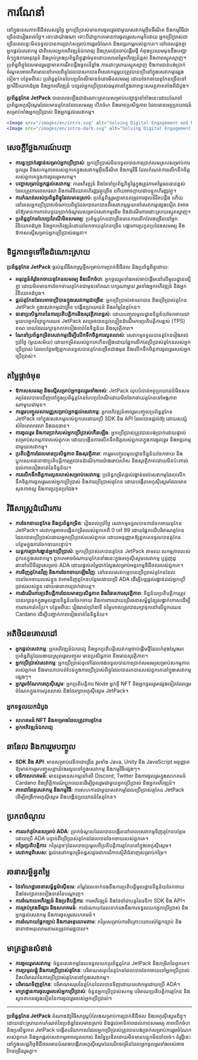 
# ការណែនាំ

នៅក្នុងទេសភាពឌីជីថលសព្វថ្ងៃ អ្នកប្រើប្រាស់មានការចូលរួមជាមួយសេវាកម្មអ៊ីនធឺណិត និងកម្មវិធីជាច្រើនជារៀងរាល់ថ្ងៃ។ ទោះជាយ៉ាងណា ទោះបីជាពួកគេមានការចូលរួមសកម្មក៏ដោយ អ្នកប្រើប្រាស់ជាច្រើនពេលខ្លះមិនទទួលបានការប្រាក់សម្រាប់ការរួមចំណែក និងអន្តរកម្មរបស់ពួកគេ។ នៅពេលដូចគ្នា អ្នកផ្តល់សេវាកម្ម ជាពិសេសអ្នកអភិវឌ្ឍន៍ឯករាជ្យ និងក្រុមហ៊ុនចាប់ផ្តើមថ្មី កំពុងប្រឈមមុខនឹងបញ្ហាធំៗក្នុងការអនុវត្តន៍ និងគ្រប់គ្រងប្រព័ន្ធពិន្ទុផ្តាច់មុខដោយសារតម្លៃអភិវឌ្ឍន៍ខ្ពស់ និងភាពស្មុគស្មាញ។ ប្រព័ន្ធពិន្ទុដែលមានរួមគ្នាមានការរឹតបន្តឹងចូលដ៏ខ្លាំង ការដោះស្រាយស្មុគស្មាញ និងការបាត់បង់ប្រាក់ចំណូលអាចកើតមាននៅពេលពិន្ទុដែលបានរកបានពីសេវាកម្មមួយត្រូវបានប្រើនៅក្នុងសេវាកម្មផ្សេងទៀត។ បន្ថែមពីនេះ ប្រព័ន្ធតូកែនបែបប្រពៃណីមានទំនោរមិនសមរម្យ ដោយចែកចាយតូកែនច្រើនទៅអ្នកវិនិយោគដំបូង និងអ្នកអភិវឌ្ឍន៍ បន្សល់អ្នកប្រើប្រាស់ធម្មតានៅក្នុងភាពខ្វះសមត្ថភាពតាំងពីដំបូង។

**ប្រព័ន្ធតូកែន JetPack** បានលេចឡើងជាដំណោះស្រាយសម្រាប់បញ្ហាទូទៅទាំងនេះដោយណែនាំប្រព័ន្ធអេកូស៊ីស្តេមដែលមានតូកែនដែលសមរម្យ បើកចំហ និងមានប្រសិទ្ធភាព ដែលមានអត្ថប្រយោជន៍សម្រាប់ទាំងអ្នកប្រើប្រាស់ និងអ្នកផ្តល់សេវាកម្ម។

```jsx
<Image src="/images/en/intro.svg" alt="Solving Digital Engagement and Rewards - JetPack Token System" width={700} height={534} className="dark:hidden"/>
<Image src="/images/en/intro-dark.svg" alt="Solving Digital Engagement and Rewards - JetPack Token System" width={700} height={534} className="hidden dark:block"/>
```

## សេចក្តីថ្លែងការណ៍បញ្ហា

- **ការខ្វះប្រាក់រង្វាន់សម្រាប់អ្នកប្រើប្រាស់**: អ្នកប្រើប្រាស់មិនទទួលបានការប្រាក់សមស្របសម្រាប់ការចូលរួម និងសកម្មភាពរបស់ពួកគេក្នុងសេវាកម្មអ៊ីនធឺណិត និងកម្មវិធី ដែលកំណត់ការលើកទឹកចិត្តរបស់ពួកគេក្នុងការចូលរួមសកម្ម។
- **បញ្ហាសម្រាប់អ្នកផ្តល់សេវាកម្ម**: ការអភិវឌ្ឍន៍ និងថែទាំប្រព័ន្ធពិន្ទុផ្ទៃក្នុងត្រូវការតម្លៃធនធានខ្ពស់ ដែលត្រូវការពេលវេលា និងការវិនិយោគហិរញ្ញវត្ថុច្រើន ហើយអាចក្លាយជាបន្ទុកហិរញ្ញវត្ថុ។
- **ការកំណត់របស់ប្រព័ន្ធពិន្ទុដែលមានស្រាប់**: ប្រព័ន្ធពិន្ទុរួមគ្នាមានតម្រូវការចូលដ៏រឹតបន្តឹង ហើយនៅពេលអ្នកប្រើប្រាស់ចំណាយពិន្ទុដែលបានរកបានពីសេវាកម្មមួយទៅសេវាកម្មផ្សេងទៀត វាអាចនាំឱ្យមានការកាត់បន្ថយប្រាក់ចំណូលសម្រាប់សេវាកម្មដើម និងដំណើរការដោះស្រាយស្មុគស្មាញ។
- **ប្រព័ន្ធតូកែនបែបប្រពៃណីមិនសមរម្យ**: ប្រព័ន្ធតូកែនជាច្រើនមានការលើកលែងច្រើនទៅអ្នកវិនិយោគដំបូង និងអ្នកអភិវឌ្ឍន៍ដោយចែកចាយតូកែនច្រើន បង្ការការប្រកួតប្រជែងសមរម្យ និងឱកាសស្មើសម្រាប់អ្នកប្រើប្រាស់ធម្មតា។

## ទិដ្ឋភាពទូទៅនៃដំណោះស្រាយ

**ប្រព័ន្ធតូកែន JetPack** ផ្តល់នូវវិធីសាស្រ្តថ្មីសម្រាប់ការប្រាក់ឌីជីថល និងប្រព័ន្ធពិន្ទុដោយ:

- **អនុវត្តន៍គំរូចែកចាយតូកែនសមរម្យ និងបើកចំហ**: អ្នកចូលរួមទាំងអស់ចាប់ផ្តើមនៅលើមូលដ្ឋានស្មើគ្នា ដោយមិនមានការចែកចាយតូកែនជាមុនទៅគណៈបក្សណាមួយ រួមទាំងអ្នកអភិវឌ្ឍន៍ និងអ្នកវិនិយោគដំបូង។
- **ផ្តល់តូកែនដែលអាចប្រើបានក្នុងសេវាកម្មជាច្រើន**: អ្នកប្រើប្រាស់អាចរកបាន និងប្រើប្រាស់តូកែន JetPack ក្នុងសេវាកម្មជាច្រើន បង្កើនប្រយោជន៍ និងតម្លៃនៃតូកែន។
- **ធានាប្រសិទ្ធភាពនៃការប្រតិបត្តិការនិងសុវត្ថិភាពខ្ពស់**: ដោយបញ្ចូលមូលដ្ឋានទិន្នន័យចែកចាយជាមួយបច្ចេកវិទ្យាប្លុកឈេន JetPack សម្រេចបាននូវល្បឿនដំណើរការប្រតិបត្តិការខ្ពស់ (TPS) ខណៈពេលដែលរក្សាទុកភាពទៀងទាត់នៃទិន្នន័យ និងសុវត្ថិភាព។
- **ណែនាំប្រព័ន្ធកម្រិតសេវាកម្មដើម្បីលើកទឹកចិត្តការលូតលាស់**: សេវាកម្មទទួលបានតូកែនរៀងរាល់ប្រាំថ្ងៃ (មួយសម័យ) ដោយកម្រិតរបស់ពួកគេកើនឡើងដោយផ្អែកលើការប្រើប្រាស់តូកែនរបស់អ្នកប្រើប្រាស់ ដែលបន្ថែមឱ្យពួកគេទទួលបានតូកែនច្រើនជាងមុន និងលើកទឹកចិត្តការចូលរួមរបស់អ្នកប្រើប្រាស់។

## តម្លៃផ្តាច់មុខ

- **ឱកាសសមរម្យ និងស្មើសម្រាប់អ្នកចូលរួមទាំងអស់**: JetPack លុបបំបាត់អត្ថប្រយោជន៍មិនសមរម្យដែលបានឃើញនៅក្នុងប្រព័ន្ធតូកែនបែបប្រពៃណីដោយមិនចែកចាយតូកែនទៅអង្គភាពណាមួយជាមុន។
- **ការរួមបញ្ចូលសាមញ្ញសម្រាប់អ្នកផ្តល់សេវាកម្ម**: អ្នកអភិវឌ្ឍន៍អាចរួមបញ្ចូលប្រព័ន្ធតូកែន JetPack ទៅក្នុងសេវាកម្មរបស់ពួកគេដោយប្រើ SDK និង API ដែលបានផ្តល់ឱ្យ ដោយសន្សំសំចៃពេលវេលា និងធនធាន។
- **ការចូលរួម និងការប្រាក់របស់អ្នកប្រើប្រាស់កើនឡើង**: អ្នកប្រើប្រាស់ត្រូវបានបង់ប្រាក់ដោយផ្ទាល់សម្រាប់សកម្មភាពរបស់ពួកគេ ដោយបង្កើនការលើកទឹកចិត្តរបស់ពួកគេក្នុងការចូលរួម និងអន្តរកម្មជាមួយសេវាកម្ម។
- **ប្រតិបត្តិការដែលមានប្រសិទ្ធភាព និងសុវត្ថិភាព**: ការរួមបញ្ចូលមូលដ្ឋានទិន្នន័យចែកចាយ និងប្លុកឈេនធានាថាប្រតិបត្តិការត្រូវបានដំណើរការយ៉ាងឆាប់រហ័ស និងសុវត្ថិភាពដោយមិនប៉ះពាល់ដល់ភាពទៀងទាត់នៃទិន្នន័យ។
- **ការលើកទឹកចិត្តការលូតលាស់សម្រាប់សេវាកម្ម**: ប្រព័ន្ធកម្រិតផ្តល់រង្វាន់ដល់សេវាកម្មដែលលើកទឹកចិត្តការចូលរួមរបស់អ្នកប្រើប្រាស់ និងការប្រើប្រាស់តូកែន ដោយបង្កើតអេកូស៊ីស្តេមដែលមានសុខភាពល្អ និងការប្រកួតប្រជែង។

## វិធីសាស្រ្តដំណើរការ

- **ការចែកចាយតូកែន និងប្រព័ន្ធកម្រិត**: រៀងរាល់ប្រាំថ្ងៃ សេវាកម្មទទួលបានការចែកចាយតូកែន JetPack។ សេវាកម្មអាចបង្កើនកម្រិតរបស់ពួកគេពី 0 ទៅ 99 ដោយផ្អែកលើបរិមាណតូកែនដែលបានប្រើប្រាស់ដោយអ្នកប្រើប្រាស់របស់ពួកគេ ដោយអនុញ្ញាតឱ្យពួកគេទទួលបានតូកែនបន្ថែមក្នុងការចែកចាយបន្ទាប់។
- **យន្តការប្រាក់រង្វាន់អ្នកប្រើប្រាស់**: អ្នកប្រើប្រាស់រកបានតូកែន JetPack តាមរយៈសកម្មភាពរបស់ពួកគេក្នុងសេវាកម្ម។ ពួកគេអាចចំណាយតូកែនទាំងនេះក្នុងអេកូស៊ីស្តេមសេវាកម្ម ឬជួញដូរវានៅលើទីផ្សារសម្រាប់ ADA ដោយផ្តល់តម្លៃជាក់ស្តែងសម្រាប់អន្តរកម្មឌីជីថលរបស់ពួកគេ។
- **ការទិញតូកែនវិញ និងការចែកចាយឡើងវិញ**: នៅពេលសេវាកម្មបានប្រើប្រាស់តូកែនដែលបានចែកចាយរបស់ខ្លួន វាអាចទិញតូកែនបន្ថែមដោយប្រើ ADA ដើម្បីបន្តផ្តល់រង្វាន់ដល់អ្នកប្រើប្រាស់របស់ខ្លួន ដោយធានាការប្រាក់ជាបន្ត។
- **ការដំណើរការប្រតិបត្តិការដែលមានប្រសិទ្ធភាព និងវិធានការសុវត្ថិភាព**: ទិន្នន័យប្រតិបត្តិការត្រូវបានរក្សាទុកក្នុងមូលដ្ឋានទិន្នន័យចែកចាយ និងការពារដោយប្រើរចនាសម្ព័ន្ធខ្សែសង្វាក់ហាសដើម្បីការពារការកែប្រែ។ បន្ថែមពីនេះ រៀងរាល់ប្រាំនាទី តម្លៃហាសត្រូវបានរក្សាទុកនៅលើប្លុកឈេន Cardano ដើម្បីបញ្ជាក់ភាពទៀងទាត់នៃទិន្នន័យ។

## អតិថិជនគោលដៅ

- **អ្នកផ្តល់សេវាកម្ម**: អ្នកអភិវឌ្ឍន៍ឯករាជ្យ និងអ្នកប្រតិបត្តិសេវាកម្មចាប់ផ្តើមថ្មីដែលកំពុងស្វែងរកប្រព័ន្ធពិន្ទុដែលងាយស្រួលរួមបញ្ចូល មានប្រសិទ្ធភាព និងមានសុវត្ថិភាព។
- **អ្នកប្រើប្រាស់សេវាកម្ម**: អ្នកប្រើប្រាស់ទូទៅដែលចង់ទទួលបានការប្រាក់សមរម្យសម្រាប់សកម្មភាពរបស់ពួកគេ និងមានភាពបត់បែនក្នុងការប្រើប្រាស់ពិន្ទុដែលបានរកបានរបស់ពួកគេនៅក្នុងសេវាកម្មផ្សេងៗ។
- **អ្នករួមចំណែកអេកូស៊ីស្តេម**: អ្នកប្រតិបត្តិការ Node អ្នកខ្ចី NFT និងអ្នកចូលរួមផ្សេងទៀតដែលរួមចំណែកក្នុងការលូតលាស់ និងថែរក្សាអេកូស៊ីស្តេម JetPack។

### អ្នកទទួលយកដំបូង

- **សហគមន៍ NFT និងគម្រោងដែលត្រូវការតូកែន**
- **អ្នកអភិវឌ្ឍន៍ឯករាជ្យ**

## ឆានែល និងការរួមបញ្ចូល

- **SDK និង API**: មានសម្រាប់វេទិកាជាច្រើន រួមទាំង Java, Unity និង JavaScript អនុញ្ញាតឱ្យមានការរួមបញ្ចូលគ្នាយ៉ាងរលូនទៅក្នុងសេវាកម្ម និងកម្មវិធីផ្សេងៗ។
- **វេទិកាសហគមន៍**: មានវត្តមានសកម្មនៅលើ Discord, Twitter និងការចូលរួមក្នុងសហគមន៍ Cardano និងព្រឹត្តិការណ៍ប្លុកឈេនដើម្បីចូលរួមជាមួយអ្នកប្រើប្រាស់ និងអ្នកអភិវឌ្ឍន៍។
- **ភាពជាដៃគូសេវាកម្ម និងកម្មវិធី**: ការសហការជាមួយសេវាកម្មដែលប្រើប្រាស់តូកែន JetPack ដើម្បីពង្រីកអេកូស៊ីស្តេម និងបង្កើនប្រយោជន៍នៃតូកែន។

## ប្រភពចំណូល

- **ការលក់តូកែនសម្រាប់ ADA**: ប្រាក់ចំណូលដែលបានបង្កើតនៅពេលសេវាកម្មទិញតូកែនបន្ថែមដោយប្រើ ADA បន្ទាប់ពីប្រើប្រាស់តូកែនដែលបានចែកចាយរបស់ពួកគេ។
- **កម្រៃប្រតិបត្តិការ**: កម្រៃតូចៗដែលបានប្រមូលពីប្រតិបត្តិការតូកែននៅក្នុងអេកូស៊ីស្តេម។
- **សេវាកម្មពិសេស**: ផ្តល់សេវាកម្មកម្រិតខ្ពស់ដូចជាការវិភាគស្ថិតិជំនាញសម្រាប់កម្រៃ។

## រចនាសម្ព័ន្ធតម្លៃ

- **ថែទាំហេដ្ឋារចនាសម្ព័ន្ធម៉ាស៊ីនមេ**: តម្លៃដែលទាក់ទងនឹងការប្រតិបត្តិមូលដ្ឋានទិន្នន័យចែកចាយ និងថែរក្សាភាពទៀងទាត់នៃបណ្តាញ។
- **ការចំណាយអភិវឌ្ឍន៍ និងប្រតិបត្តិការ**: ការអភិវឌ្ឍន៍ និងថែទាំជាបន្តនៃវេទិកា SDK និង API។
- **ការគ្រប់គ្រងទីផ្សារ និងសហគមន៍**: ការចំណាយដែលទាក់ទងនឹងការទទួលយកអ្នកប្រើប្រាស់ និងអ្នកផ្តល់សេវាកម្ម និងការចូលរួមសហគមន៍។
- **ការចំណាយផ្នែកច្បាប់ និងការអនុលោមតាម**: កម្រៃសម្រាប់ការពិគ្រោះយោបល់ផ្នែកច្បាប់ និងធានាថាអនុលោមតាមតម្រូវការរដ្ឋបាល។

## មាត្រដ្ឋានសំខាន់

- **ការចូលរួមសេវាកម្ម**: ចំនួនសេវាកម្មដែលទទួលយកប្រព័ន្ធតូកែន JetPack និងកម្រិតនៃពួកគេ។
- **ការប្រមូលផ្តុំ និងការប្រើប្រាស់តូកែន**: បរិមាណសរុបនៃតូកែនដែលបានចែកចាយទៅអ្នកប្រើប្រាស់ និងបរិមាណនៃការប្រើប្រាស់តូកែននៅក្នុងសេវាកម្ម។
- **បរិមាណទិញតូកែន**: បរិមាណសរុបនៃតូកែនដែលបានទិញដោយសេវាកម្មដោយប្រើ ADA។
- **មាត្រដ្ឋានការចូលរួមរបស់អ្នកប្រើប្រាស់**: ចំនួនអ្នកប្រើប្រាស់សកម្ម បរិមាណប្រតិបត្តិការតូកែន និងសូចនាករផ្សេងទៀតនៃការចូលរួមរបស់អ្នកប្រើប្រាស់។

---

**ប្រព័ន្ធតូកែន JetPack** តំណាងឱ្យវិធីសាស្រ្តបំលែងសម្រាប់ការប្រាក់ឌីជីថល និងអេកូស៊ីស្តេមពិន្ទុ។ ដោយដោះស្រាយការកំណត់នៃប្រព័ន្ធដែលមានស្រាប់ និងផ្តល់អាទិភាពដល់ភាពសមរម្យ ភាពបើកចំហ និងប្រសិទ្ធភាព JetPack បង្កើតបរិយាកាសដែលអ្នកប្រើប្រាស់ត្រូវបានបង់ប្រាក់សម្រាប់ការរួមចំណែករបស់ពួកគេ និងអ្នកផ្តល់សេវាកម្មអាចលូតលាស់ និងច្នៃប្រឌិតដោយមិនមានបន្ទុកមិនចាំបាច់។ គំរូថ្មីនេះនៅក្នុងសេដ្ឋកិច្ចឌីជីថលមានបំណងបង្កើតអេកូស៊ីស្តេមដែលរីកចម្រើនដែលអ្នកចូលរួមទាំងអស់អាចរីកចម្រើនរួមគ្នា។
